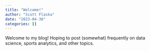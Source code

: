```yaml
---
title: "Welcome!"
author: "Scott Flaska"
date: "2023-04-30"
categories: []
---
```


Welcome to my blog! Hoping to post (somewhat) frequently on data science, sports analytics, and other topics.
